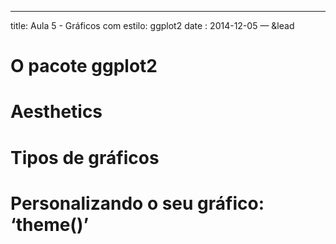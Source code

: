 ---
title: Aula 5 - Gráficos com estilo: ggplot2
date : 2014-12-05
--- &lead

# O pacote ggplot2

# Aesthetics

# Tipos de gráficos

# Personalizando o seu gráfico: 'theme()' 
